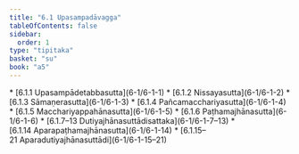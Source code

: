 ```yaml
---
title: "6.1 Upasampadāvagga"
tableOfContents: false
sidebar:
  order: 1
type: "tipitaka"
basket: "su"
book: "a5"
---
```



<DynamicBreadcrumb />



<TableOfContents book="a5" section="6.1">
* [6.1.1 Upasampādetabbasutta](6-1/6-1-1)
* [6.1.2 Nissayasutta](6-1/6-1-2)
* [6.1.3 Sāmaṇerasutta](6-1/6-1-3)
* [6.1.4 Pañcamacchariyasutta](6-1/6-1-4)
* [6.1.5 Macchariyappahānasutta](6-1/6-1-5)
* [6.1.6 Paṭhamajhānasutta](6-1/6-1-6)
* [6.1.7–13 Dutiyajhānasuttādisattaka](6-1/6-1-7–13)
* [6.1.14 Aparapaṭhamajhānasutta](6-1/6-1-14)
* [6.1.15–21 Aparadutiyajhānasuttādi](6-1/6-1-15–21)
</TableOfContents>